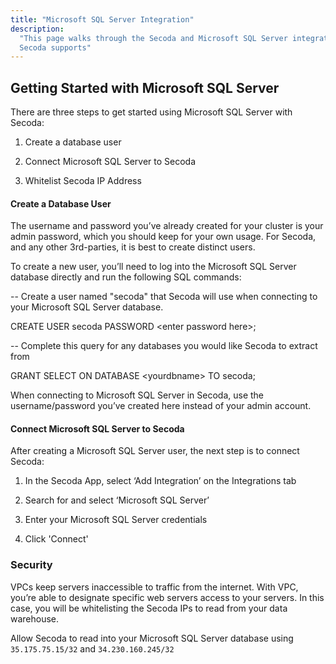 ```yaml
---
title: "Microsoft SQL Server Integration"
description:
  "This page walks through the Secoda and Microsoft SQL Server integration that
  Secoda supports"
---
```


## **Getting Started with Microsoft SQL Server**

There are three steps to get started using Microsoft SQL Server with Secoda:

1. Create a database user

2. Connect Microsoft SQL Server to Secoda

3. Whitelist Secoda IP Address

#### Create a Database User

The username and password you’ve already created for your cluster is your admin
password, which you should keep for your own usage. For Secoda, and any other
3rd-parties, it is best to create distinct users.

To create a new user, you’ll need to log into the Microsoft SQL Server database
directly and run the following SQL commands:

\-- Create a user named "secoda" that Secoda will use when connecting to your
Microsoft SQL Server database.

CREATE USER secoda PASSWORD \<enter password here\>;

\-- Complete this query for any databases you would like Secoda to extract from

GRANT SELECT ON DATABASE \<yourdbname\> TO secoda;

When connecting to Microsoft SQL Server in Secoda, use the username/password
you’ve created here instead of your admin account.

#### Connect Microsoft SQL Server to Secoda

After creating a Microsoft SQL Server user, the next step is to connect Secoda:

1. In the Secoda App, select ‘Add Integration’ on the Integrations tab

2. Search for and select ‘Microsoft SQL Server’

3. Enter your Microsoft SQL Server credentials

4. Click 'Connect'

### Security

VPCs keep servers inaccessible to traffic from the internet. With VPC, you’re
able to designate specific web servers access to your servers. In this case, you
will be whitelisting the Secoda IPs to read from your data warehouse.

Allow Secoda to read into your Microsoft SQL Server database using
`35.175.75.15/32` and `34.230.160.245/32`
